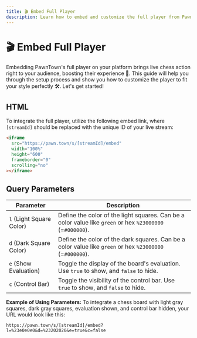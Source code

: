 ```yaml
---
title: 🎬️ Embed Full Player
description: Learn how to embed and customize the full player from PawnTown on your website.
---
```


# 🎬️ Embed Full Player

Embedding PawnTown's full player on your platform brings live chess action right to your audience, boosting their experience 🎉. This guide will help you through the setup process and show you how to customize the player to fit your style perfectly 🛠️. Let's get started!

## HTML

To integrate the full player, utilize the following embed link, where `[streamId]` should be replaced with the unique ID of your live stream:

```html copy
<iframe
  src="https://pawn.town/s/[streamId]/embed"
  width="100%"
  height="600"
  frameborder="0"
  scrolling="no"
></iframe>
```

## Query Parameters

| Parameter                | Description                                                                                               |
| ------------------------ | --------------------------------------------------------------------------------------------------------- |
| `l` (Light Square Color) | Define the color of the light squares. Can be a color value like `green` or hex `%23000000` (=`#000000`). |
| `d` (Dark Square Color)  | Define the color of the dark squares. Can be a color value like `green` or hex `%23000000` (=`#000000`).  |
| `e` (Show Evaluation)    | Toggle the display of the board's evaluation. Use `true` to show, and `false` to hide.                    |
| `c` (Control Bar)        | Toggle the visibility of the control bar. Use `true` to show, and `false` to hide.                        |

**Example of Using Parameters:**
To integrate a chess board with light gray squares, dark gray squares, evaluation shown, and control bar hidden, your URL would look like this:

```url copy
https://pawn.town/s/[streamId]/embed?l=%23e0e0e0&d=%23202020&e=true&c=false
```
